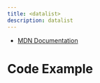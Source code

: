```yaml
---
title: <datalist>
description: datalist
---
```



- [MDN Documentation](https://developer.mozilla.org/en-US/docs/Web/HTML/Reference/Elements/datalist)

# Code Example

<Sandbox
  client:load
  title="datalist element Sandbox"
  htmlFile={htmlFile}
  cssFile={cssFile}
/>
